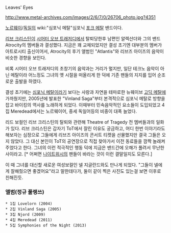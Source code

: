 Leaves' Eyes


http://www.metal-archives.com/images/2/6/7/0/26706_photo.jpg?4351


[[노르웨이]]/[[독일]]의 wiki:"심포닉 메탈"심포닉 [[포크 메탈]] 밴드이다.

[[리브 크리스틴]]이 [[시어터 오브 트래저디]]에서 탈퇴당한후 남편인 알렉산더와 그의 밴드 Atrocity의 멤버들과 결성했다.
지금은 꽤 교체되었지만 결성 초기엔 대부분의 멤버가 아트로시티 출신이어서, Atrocity의 후기 앨범인 "Atlantis"와 리브즈 아이즈의 음악이 비슷한 경향을 보인다.

비록 시어터 오브 트래저디의 초창기의 음악과는 거리가 멀지만, 일단 테크노 음악이 아닌 메탈이라 어느정도 그녀의 옛 시절을 떠올리게 한 덕에 기존 팬들의 지지를 입어 순조로운 출발을 하였다.

결성 초기에는 [[심포닉 메탈]]이라기 보다는 사랑과 자연을 테마로한 뉴웨이브 [[고딕 메탈]]에 가까웠지만, 2005년에 발표한 "Vinland Saga"부터 본격적으로 심포닉 메탈로 방향을 잡고 바이킹의 역사를 노래하게 되었다. 이때부터 민속음악적인 요소들이 도입되었고 4집 Meredead에서는 노르웨이어, 중세 독일어등의 비중이 대폭 늘었다. 

리드 보컬인 리브 크리스틴의 탈퇴와 관련해 Theatre of Tragedy 전 멤버들과의 일화가 있다. 리브 크리스틴은 갑자기 ToT에서 잘린 이유도 궁금하고, 어디 한번 이야기라도 해보자는 심정으로 그들에게 리브즈 아이즈의 콘서트 티켓을 선물했지만 결국 그들은 오지 않았다. 그 대신 본인이 ToT의 공연장으로 직접 찾아가서 이전 동료들을 깜짝 놀래켜주었다고 한다. 그녀의 이런 적극적인 행동 덕에 지금은 밴드간에 오해가 풀려서 무난한 사이라고. [* 어쩌면 [[나이트위시]]의 팬들이 바라는 것이 이런 결말일지도 모른다.]

이 때 그녀를 대신할 새로운 여성보컬인 넬 지글란드와도 만나게 되었다.
"그들이 넬에게 잘해줬으면 좋겠어요"라고 말한데다가, 둘이 같이 찍은 사진도 있는걸 보면 이후로 친해진듯.



{{{#!html
<object width="480" height="385"><param name="movie" value="http://www.youtube.com/v/YHWZ-mi09ZE&amp;hl=ko_KR&amp;fs=1"></param><param name="allowFullScreen" value="true"></param><param name="allowscriptaccess" value="always"></param><embed src="http://www.youtube.com/v/YHWZ-mi09ZE&amp;hl=ko_KR&amp;fs=1" type="application/x-shockwave-flash" allowscriptaccess="always" allowfullscreen="true" width="480" height="385"></embed></object>}}}

{{{#!html
<object width="480" height="385"><param name="movie" value="http://www.youtube.com/v/UNgOJDL9iyQ&amp;hl=ko_KR&amp;fs=1"></param><param name="allowFullScreen" value="true"></param><param name="allowscriptaccess" value="always"></param><embed src="http://www.youtube.com/v/UNgOJDL9iyQ&amp;hl=ko_KR&amp;fs=1" type="application/x-shockwave-flash" allowscriptaccess="always" allowfullscreen="true" width="480" height="385"></embed></object>}}}

{{{#!html
<object width="480" height="385"><param name="movie" value="http://www.youtube.com/v/b15yaPYNDRU&amp;hl=ko_KR&amp;fs=1"></param><param name="allowFullScreen" value="true"></param><param name="allowscriptaccess" value="always"></param><embed src="http://www.youtube.com/v/b15yaPYNDRU&amp;hl=ko_KR&amp;fs=1" type="application/x-shockwave-flash" allowscriptaccess="always" allowfullscreen="true" width="480" height="385"></embed></object>}}}


=== 앨범(정규 풀랭쓰) ===
 * 1집 Lovelorn (2004) 
 * 2집 Vinland Saga (2005) 
 * 3집 Njord (2009)
 * 4집 Meredead (2011)
 * 5집 Symphonies of the Night (2013)
